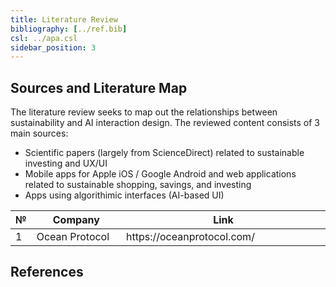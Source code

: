 ```yaml
---
title: Literature Review
bibliography: [../ref.bib]
csl: ../apa.csl
sidebar_position: 3
---
```


```{=mdx}
import Figure from '/src/components/Figure'
import Literature from '/research/images/literature.png'
```

## Sources and Literature Map

The literature review seeks to map out the relationships between sustainability and AI interaction design. The reviewed content consists of 3 main sources:

- Scientific papers (largely from ScienceDirect) related to sustainable investing and UX/UI
- Mobile apps for Apple iOS / Google Android and web applications related to sustainable shopping, savings, and investing
- Apps using algorithimic interfaces (AI-based UI)

| №   | Company                                                                       | Link                                     |
| --- | ------------------- | ------------------------------------------- |
| 1   | Ocean Protocol         | https://oceanprotocol.com/     |



```{=mdx}
<Figure caption="Select example papers from the Literature Review" src={Literature} />
```

## References